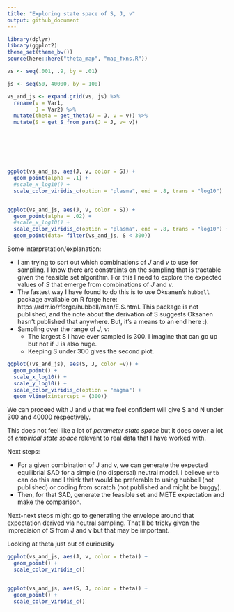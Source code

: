 ```yaml
---
title: "Exploring state space of S, J, v"
output: github_document
---
```


```r
library(dplyr)
library(ggplot2)
theme_set(theme_bw())
source(here::here("theta_map", "map_fxns.R"))
```

```r

vs <- seq(.001, .9, by = .01)

js <- seq(50, 40000, by = 100) 

vs_and_js <- expand.grid(vs, js) %>%
  rename(v = Var1,
         J = Var2) %>%
  mutate(theta = get_theta(J = J, v = v)) %>%
  mutate(S = get_S_from_pars(J = J, v= v)) 







ggplot(vs_and_js, aes(J, v, color = S)) + 
  geom_point(alpha = .1) +
  #scale_x_log10() +
  scale_color_viridis_c(option = "plasma", end = .8, trans = "log10") 


ggplot(vs_and_js, aes(J, v, color = S)) + 
  geom_point(alpha = .02) +
  #scale_x_log10() +
  scale_color_viridis_c(option = "plasma", end = .8, trans = "log10") +
  geom_point(data= filter(vs_and_js, S < 300))

```

Some interpretation/explanation:

- I am trying to sort out which combinations of $J$ and $v$ to use for sampling. I know there are constraints on the sampling that is tractable given the feasible set algorithm. For this I need to explore the expected values of $S$ that emerge from combinations of $J$ and $v$.
- The fastest way I have found to do this is to use Oksanen's `hubbell` package available on R forge here: https://rdrr.io/rforge/hubbell/man/E.S.html. This package is not published, and the note about the derivation of S suggests Oksanen hasn't published that anywhere. But, it's a means to an end here :).
- Sampling over the range of $J$, $v$:
    - The largest S I have ever sampled is 300. I imagine that can go up but not if J is also huge.
    - Keeping S under 300 gives the second plot.
    
```r

ggplot((vs_and_js), aes(S, J, color =v)) +
  geom_point() +
  scale_x_log10() +
  scale_y_log10() +
  scale_color_viridis_c(option = "magma") +
  geom_vline(xintercept = (300))
```

We can proceed with J and v that we feel confident will give S and N under 300 and 40000 respectively.

This does not feel like a lot of *parameter state space* but it does cover a lot of *empirical state space* relevant to real data that I have worked with. 


Next steps:

- For a given combination of J and v, we can generate the expected equilibrial SAD for a simple (no dispersal) neutral model. I believe `untb` can do this and I think that would be preferable to using hubbell (not published) or coding from scratch (not published and might be buggy).
- Then, for that SAD, generate the feasible set and METE expectation and make the comparison.

Next-next steps might go to generating the envelope around that expectation derived via neutral sampling. That'll be tricky given the imprecision of S from J and v but that may be important. 

Looking at theta just out of curiousity

```r

ggplot(vs_and_js, aes(J, v, color = theta)) +
  geom_point() +
  scale_color_viridis_c()


ggplot(vs_and_js, aes(S, J, color = theta)) +
  geom_point() +
  scale_color_viridis_c()

```